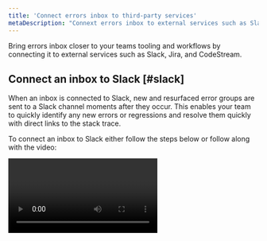 ```yaml
---
title: 'Connect errors inbox to third-party services'
metaDescription: "Connext errors inbox to external services such as Slack, Jira, and CodeStream"
---
```




Bring errors inbox closer to your teams tooling and workflows by connecting it to external services such as Slack, Jira, and CodeStream.

## Connect an inbox to Slack [#slack]

When an inbox is connected to Slack, new and resurfaced error groups are sent to a Slack channel moments after they occur. This enables your team to quickly identify any new errors or regressions and resolve them quickly with direct links to the stack trace.

To connect an inbox to Slack either follow the steps below or follow along with the video:

<Video id="HEbX0dgeGGw" type="youtube" />

1. If your Slack workspace does not have the [New Relic app](https://newrelic.slack.com/apps/AP92KQJS3-new-relic?tab=more_info) installed, do that first.
2. Open one of your New Relic error inboxes, select the **Inbox Settings** icon (looks like a gear) in the top right corner.
3. Toggle the Slack button to **on** if it is **off**.
4. If no workspaces are available, click the <Icon name="fe-plus" /> plus button to enable Slack with a one click Slack authentication.
5. Once authenticated, you will be able to select a Workspace and specific Channel to send notifications to.
6. Click **Test** to ensure messages are being sent to the right channel.

## Connect errors inbox to CodeStream

To use CodeStream's Open in IDE integration with your APM stack trace errors, you should [associate repositories with your services](/docs/codestream/how-use-codestream/performance-monitoring#repo-association) and [associate build SHAs or release tags with errors](/docs/codestream/how-use-codestream/performance-monitoring#buildsha). Learn more about [commit SHAs](https://git-scm.com/book/en/v2/Git-Tools-Revision-Selection) and [release tags.](https://git-scm.com/book/en/v2/Git-Basics-Tagging)

Once set up, you can jump from an error group directly to the offending code in your IDE by clicking the **Open in IDE** button.

## Connect an inbox to Jira [#jira]

Connect errors inbox to Jira to easily create tickets for your errors. Jira templates allow you to quickly create a ticket containing error details and links directly to the stack trace and APM for quick access and resolution. 

We store a link to the the ticket alongside the associated error group for 13 months. If the error occurs again within that period, you can easily access associated tickets.

<Callout variant="important">
New Relic supports both team-mananged and company-managed [Atlassian-Jira projects](https://support.atlassian.com/jira-software-cloud/docs/what-are-team-managed-and-company-managed-projects/).
</Callout>

To connect an inbox to Jira:
1. Click on the Jira integration icon on the far right side of the error group you want to connect to Jira. 
   <img title="Jira integration button" alt="An image showing the location the jira integration button in errors inbox." src={jiraint}/>
   <figcaption>Clicking the Jira integration icon allows you to create a ticket based on a template, or create a template if you don't already have one.</figcaption>
2. If you don’t already have a [connection to Jira](/docs/alerts-applied-intelligence/notifications/notification-integrations/#set-up-jira) set up in your account, click **Add JIRA Workspace** from the dropdown. Fill in all the fields and click **Test connection** before saving to ensure that your details are correct.
3. Next, set up a template. Templates determine what information will be sent to Jira. Find more information about specific fields [here](/docs/alerts-applied-intelligence/notifications/notification-integrations/#configure-jira-message-template). Errors inbox does not currently support two-way communication with Jira, but you can select this option in case it is supported in the future.
4. Once you have a template, click **Send test notification** to preview what the ticket looks like in Jira. If the preview looks good, click **Update message** to save the template.  Note that a test notification will create a Jira ticket in your Jira workspace.
5. Now your team can create Jira tickets by clicking the Jira integration icon on the far right side of the error group and selecting a template.



Jira settings are associated with the account that owns the error group or entity. If you are using the cross-account errors inbox, you will need to set up a Jira connection multiple times. 


## Remove a Jira workspace and/or template [#remove-workspace] 

Here's how to remove a workspace or template:

1. From the global navigation items, select **Detection & AI**.
2. In the left pane, select **Destinations**.
3. On the right side of the screen, select the **Destinations** tab once more.
4. Search for your Jira destination and at the right side of that row, select the **...** icon, and then click **Delete destination**.
  <img
    title="How to delete a workspace or template"
    alt="How to delete a workspace or template"
    src={deleteWorkspace}
  />


